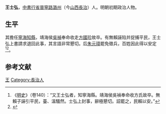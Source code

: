 '''王士弘'''，[[中書行省|中書行省]][[晉寧路|晉寧路]][[潞州|潞州]]（今[[山西|山西]][[長治市|長治]]）人。明朝初期政治人物。

== 生平 ==
其擔任[[寧海|寧海]][[知縣|知縣]]，靖海侯[[吳禎|吳禎]]奉命收走[[方國珍|方國珍]]故卒。有無賴誣陷并捉捕平民，王士弘上書請求退回此事，其言語非常懇切。后[[朱元璋|朱元璋]]罷免徵兵，百姓因此得以安定<ref>《[[明史|明史]]》（卷140）：“又王士弘者，知寧海縣。靖海侯吳禎奉命收方氏故卒。無賴子誣引平民，臺、溫騷然。士弘上封事，辭極懇切。詔罷之，民賴以安。”</ref><ref>{{Cite book |title=历朝开国皇帝大传丛书 威猛浑厚 朱元璋  |last=姜正成 |publisher=中国言实出版社 |year=2012 |isbn=978-7-80250-818-7 |location=北京 |pages=182}}</ref>。

==参考文献==
{{wikisource|明史/卷140}}
<div class="references-small">
<references />
</div>

{{明朝人物小作品}}

[[Category:明朝寧海縣知縣|王]]
[[Category:長治人|Category:長治人]]